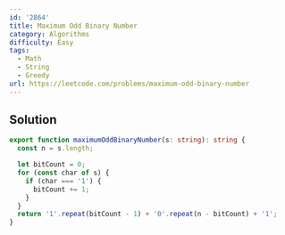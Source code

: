 ```yaml
---
id: '2864'
title: Maximum Odd Binary Number
category: Algorithms
difficulty: Easy
tags:
  - Math
  - String
  - Greedy
url: https://leetcode.com/problems/maximum-odd-binary-number
---
```


## Solution

```typescript showLineNumbers
export function maximumOddBinaryNumber(s: string): string {
  const n = s.length;

  let bitCount = 0;
  for (const char of s) {
    if (char === '1') {
      bitCount += 1;
    }
  }
  return '1'.repeat(bitCount - 1) + '0'.repeat(n - bitCount) + '1';
}
```

